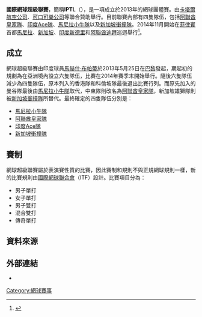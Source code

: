 {{Request translation|en}}
{{Infobox sports league
| title          = International Premier Tennis League
| current_season =
| last_season    = 
| upcoming_season = 2014 International Premier Tennis League season
| logo           = 
| pixels         = 200px
| sport          = 網球團體賽
| inaugural      = 2014
| founded        = {{start date|2013}}
| director       = [[马赫什·布帕蒂|马赫什·布帕蒂]]
| motto          = Break the Code
| teams          = 4
| continent      = [[Asia|Asia]]
| countries      = {{flagcountry|India}}<br>{{flagcountry|Philippines}}<br>{{flagcountry|Singapore}}<br>{{flagcountry|United Arab Emirates}}<br>{{flagcountry|Japan}}
| champion       = 
| most_champs    = 
| website        = {{url|www.iptlworld.com}}
| TV             = {{flagicon|PHI}} [[ABS-CBN|ABS-CBN]]<br>{{flagicon|UAE}} 阿布達比媒體中心<br>{{flagicon|USA}} Integrated Sports Media<br>{{flagicon|SIN}} [[SingTel|SingTel]]<br>{{flagicon|IND}} [[衛視體育台|衛視體育台]]
| sponsor        = [[The_Coca-Cola_Company|The Coca-Cola Company]]
| founder        = [[马赫什·布帕蒂|马赫什·布帕蒂]]
}}

'''國際網球超級聯賽'''，簡稱'''IPTL'''（{{lang-en|'''International Premier Tennis League'''}}），是一項成立於2013年的網球團體賽。由[[卡塔爾航空公司|卡塔爾航空公司]]、[[可口可樂公司|可口可樂公司]]等聯合贊助舉行。目前聯賽內部有四隻隊伍，包括[[阿聯酋皇家隊|阿聯酋皇家隊]]、[[印度Ace隊|印度Ace隊]]、[[馬尼拉小牛隊|馬尼拉小牛隊]]以及[[新加坡衝撞隊|新加坡衝撞隊]]。2014年11月開始在[[菲律賓|菲律賓]]首都[[馬尼拉|馬尼拉]]、[[新加坡|新加坡]]、[[印度|印度]][[新德里|新德里]]和[[阿聯酋|阿聯酋]][[迪拜|迪拜]]巡迴舉行<ref>{{cite web|title=国际网球联赛开幕在即 费德勒小德小威莎娃出战|url=http://sports.sina.com.cn/t/2014-11-27/13167426610.shtml|date=2014年11月27日|website=新浪體育|accessdate=2014年12月27日|archive-date=2019年8月2日|archive-url=https://web.archive.org/web/20190802025145/http://sports.sina.com.cn/t/2014-11-27/13167426610.shtml}}</ref>。

== 成立 ==
網球超級聯賽由印度球員[[馬赫什·布帕蒂|馬赫什·布帕蒂]]於2013年5月25日在[[巴黎|巴黎]]發起，期起初的規劃為在亞洲境內設立六隻隊伍，比賽在2014年賽季末開始舉行。隨後六隻隊伍減少為四隻隊伍，原本列入的香港隊和科倫坡隊最後退出比賽行列。而原先加入的曼谷隊最後由[[馬尼拉小牛隊|馬尼拉小牛隊]]取代，中東隊則改名為[[阿聯酋皇家隊|阿聯酋皇家隊]]，新加坡雄獅隊則被[[新加坡衝撞隊|新加坡衝撞隊]]所替代。最終確定的四隻隊伍分別是：
*[[馬尼拉小牛隊|馬尼拉小牛隊]]
*[[阿聯酋皇家隊|阿聯酋皇家隊]]
*[[印度Ace隊|印度Ace隊]]
*[[新加坡衝撞隊|新加坡衝撞隊]]

== 賽制 ==
網球超級聯賽屬於表演賽性質的比賽，因此賽制和規則不與正規網球規則一樣，新的比賽規則由[[國際網球聯合會|國際網球聯合會]]（ITF）設計。比賽項目分為：
*男子單打
*女子單打
*男子雙打
*混合雙打
*傳奇單打

== 資料來源 ==
{{Reflist}}
== 外部連結 ==
* {{official website|http://www.iptlworld.com}}

{{網球主題}}
[[Category:網球賽事|Category:網球賽事]]